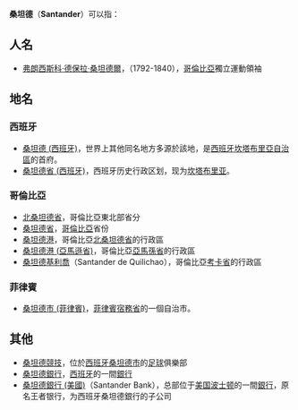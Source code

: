 '''桑坦德'''（'''Santander'''）可以指：

==人名==
* [[弗朗西斯科·德保拉·桑坦德爾|弗朗西斯科·德保拉·桑坦德爾]]，（1792-1840），[[哥倫比亞|哥倫比亞]]獨立運動領袖
==地名==
===西班牙===
* [[桑坦德_(西班牙)|桑坦德 (西班牙)]]，世界上其他同名地方多源於該地，是[[西班牙|西班牙]][[坎塔布里亞|坎塔布里亞自治區]]的首府。
* [[桑坦德省_(西班牙)|桑坦德省 (西班牙)]]，西班牙历史行政区划，现为[[坎塔布里亚|坎塔布里亚]]。
===哥倫比亞===
* [[北桑坦德省|北桑坦德省]]，哥倫比亞東北部省分
* [[桑坦德省|桑坦德省]]，[[哥倫比亞|哥倫比亞]]省份
* [[桑坦德港|桑坦德港]]，哥倫比亞[[北桑坦德省|北桑坦德省]]的行政區
* [[桑坦德港_(亞馬遜省)|桑坦德港 (亞馬遜省)]]，哥倫比亞[[亞馬孫省|亞馬孫省]]的行政區
* [[桑坦德基利喬|桑坦德基利喬]]（Santander de Quilichao），哥倫比亞[[考卡省|考卡省]]的行政區

===菲律賓===
* [[桑坦德市_(菲律賓)|桑坦德市 (菲律賓)]]，[[菲律賓|菲律賓]][[宿務省|宿務省]]的一個自治市。

==其他==
* [[桑坦德競技|桑坦德競技]]，位於[[西班牙|西班牙]][[桑坦德_(西班牙)|桑坦德市]]的[[足球|足球]]俱樂部
* [[桑坦德銀行|桑坦德銀行]]，[[西班牙|西班牙]]的一間[[銀行|銀行]]
* [[桑坦德銀行_(美國)|桑坦德銀行 (美國)]]（Santander Bank），总部位于[[美国|美国]][[波士顿|波士顿]]的一間[[銀行|銀行]]，原名王者银行，为西班牙桑坦德銀行的子公司

{{disambig|S|Cat=三字译名消歧义}}